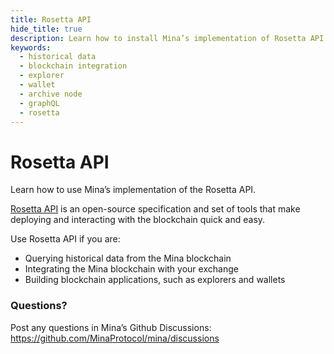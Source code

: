 ```yaml
---
title: Rosetta API
hide_title: true
description: Learn how to install Mina’s implementation of Rosetta API.
keywords:
  - historical data
  - blockchain integration
  - explorer
  - wallet
  - archive node
  - graphQL
  - rosetta
---
```


# Rosetta API


<Subhead>
Learn how to use Mina’s implementation of the Rosetta API.
</Subhead>

[Rosetta API](https://docs.cloud.coinbase.com/rosetta/docs/welcome) is an open-source specification and set of tools that make deploying and interacting with the blockchain quick and easy.

Use Rosetta API if you are:
- Querying historical data from the Mina blockchain
- Integrating the Mina blockchain with your exchange
- Building blockchain applications, such as explorers and wallets

### Questions?

Post any questions in Mina’s Github Discussions: https://github.com/MinaProtocol/mina/discussions
